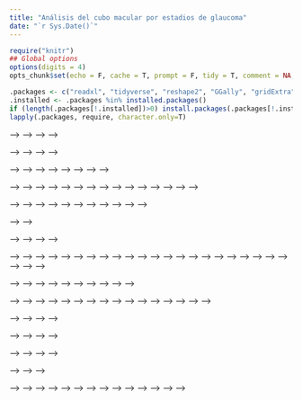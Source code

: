 ```yaml
---
title: "Análisis del cubo macular por estadios de glaucoma"
date: "`r Sys.Date()`"
---
```


```r
require("knitr")
## Global options
options(digits = 4)
opts_chunk$set(echo = F, cache = T, prompt = F, tidy = T, comment = NA, message = F, warning = F, dev = "svg")
```

```r
.packages <- c("readxl", "tidyverse", "reshape2", "GGally", "gridExtra", "ggpubr", "DT", "psych", "pander")
.installed <- .packages %in% installed.packages()
if (length(.packages[!.installed])>0) install.packages(.packages[!.installed])
lapply(.packages, require, character.only=T)
```

<!-- <!-- ```{r carga-datos} --> -->
<!-- <!-- # Carga de la base de datos (ver fichero glaucoma-preprocesamiento-datos.r) --> -->
<!-- <!-- datos.macula <- read.csv(file="data/datos-macula-preprocesados.csv", header=T, sep=",") --> -->
<!-- <!-- datos.anillos <- read.csv(file="data/data-rims-preprocesed.csv", header=T, sep=",") --> -->

<!-- <!-- varRims <- startsWith(colnames(datos.anillos), "Anillo") --> -->
<!-- <!-- varRims <- colnames(datos.anillos[varRims])[-1] --> -->
<!-- <!-- varG <- endsWith(colnames(datos.anillos), ".G") --> -->
<!-- <!-- varG <- colnames(datos.anillos[varG]) --> -->

<!-- <!-- # Selección de variables --> -->
<!-- <!-- datos.anillos %<>% dplyr::select(c("Id", "Ojo", "Glaucoma", varRims)) --> -->
<!-- <!-- # Casos completos --> -->
<!-- <!-- datos.anillos <- datos.anillos[complete.cases(datos.anillos), ] --> -->
<!-- <!-- # Ojo izquierdo  --> -->
<!-- <!-- datos.anillos.L <- filter(datos.anillos, Ojo=="L") --> -->
<!-- <!-- # Ojo derecho --> -->
<!-- <!-- datos.anillos.R <- filter(datos.anillos, Ojo=="R") --> -->

<!-- <!-- # Creación de los clusters de los estadios mediante k medias utilizando los sectores globales de todos los anillos (ver fichero glaucoma-clusters.r) --> -->
<!-- <!-- seed = 123 --> -->
<!-- <!-- labels=c("I", "II", "III", "IV") --> -->
<!-- <!-- n = length(labels) --> -->
<!-- <!-- # Ojo izquierdo --> -->
<!-- <!-- clusters <- kmeans(datos.anillos.L[datos.anillos.L$Glaucoma=="Y", varG], centers = n, nstart = 25) --> -->
<!-- <!-- centers <- clusters$centers[order(clusters$centers[,1], decreasing = T),] --> -->
<!-- <!-- clusters <- kmeans(datos.anillos.L[datos.anillos.L$Glaucoma=="Y", varG], centers = centers) --> -->
<!-- <!-- # Convertir el cluster en un factor --> -->
<!-- <!-- clusters$cluster <- as.factor(clusters$cluster) --> -->
<!-- <!-- # Asignar etiquetas a los niveles del factor --> -->
<!-- <!-- levels(clusters$cluster) <- labels --> -->
<!-- <!-- # Añadir el cluster al conjunto de datos --> -->
<!-- <!-- datos.anillos.L$Estadio<- factor("Sano", levels=c("Sano", labels)) --> -->
<!-- <!-- datos.anillos.L[datos.anillos.L$Glaucoma=="Y", "Estadio"] <- clusters$cluster --> -->

<!-- <!-- # Ojo derecho --> -->
<!-- <!-- clusters <- kmeans(datos.anillos.R[datos.anillos.R$Glaucoma=="Y", varG], centers = n, nstart = 25) --> -->
<!-- <!-- centers <- clusters$centers[order(clusters$centers[,1], decreasing = T),] --> -->
<!-- <!-- clusters <- kmeans(datos.anillos.R[datos.anillos.R$Glaucoma=="Y", varG], centers = centers) --> -->
<!-- <!-- # Convertir el cluster en un factor --> -->
<!-- <!-- clusters$cluster <- as.factor(clusters$cluster) --> -->
<!-- <!-- # Asignar etiquetas a los niveles del factor --> -->
<!-- <!-- levels(clusters$cluster) <- labels --> -->
<!-- <!-- # Añadir el cluster al conjunto de datos --> -->
<!-- <!-- datos.anillos.R$Estadio<- factor("Sano", levels=c("Sano", labels)) --> -->
<!-- <!-- datos.anillos.R[datos.anillos.R$Glaucoma=="Y", "Estadio"] <- clusters$cluster --> -->

<!-- <!-- datos.anillos[datos.anillos$Ojo=="L","Estadio"] <- datos.anillos.L$Estadio --> -->
<!-- <!-- datos.anillos[datos.anillos$Ojo=="R","Estadio"] <- datos.anillos.R$Estadio --> -->

<!-- <!-- # Añadir estadios al conjunto de datos de la mácula --> -->
<!-- <!-- datos <- left_join(datos.macula, datos.anillos[, c("Id", "Estadio")], by="Id") %>% --> -->
<!-- <!--   # Mover la columna del Estadio al principio --> -->
<!-- <!--   dplyr::select(Id, Capa, Estadio, everything()) --> -->

<!-- <!-- # Conjuntos de variables --> -->
<!-- <!-- # celdas <- startsWith(colnames(datos),"Cell") --> -->
<!-- <!-- # celdas <- colnames(datos)[celdas] --> -->
<!-- <!-- celdas <- NULL --> -->
<!-- <!-- for (i in 1:8){ --> -->
<!-- <!--   for (j in 8:1){ --> -->
<!-- <!--     celdas <- c(celdas, paste0("Celda",j,".",i)) --> -->
<!-- <!--   } --> -->
<!-- <!-- } --> -->
<!-- <!-- matriz.celdas <- matrix(celdas, nrow=8, ncol=8) --> -->
<!-- <!-- submatriz.celdas1 <- t(matriz.celdas[5:8,1:4]) --> -->
<!-- <!-- submatriz.celdas2 <- t(matriz.celdas[5:8,5:8]) --> -->
<!-- <!-- submatriz.celdas3 <- t(matriz.celdas[1:4,1:4]) --> -->
<!-- <!-- submatriz.celdas4 <- t(matriz.celdas[1:4,5:8]) --> -->
<!-- <!-- submatriz.celdas <- list(submatriz.celdas1, submatriz.celdas2, submatriz.celdas3, submatriz.celdas4) --> -->
<!-- <!-- celdas <- NULL --> -->
<!-- <!-- for (i in 1:8){ --> -->
<!-- <!--   for (j in 1:8){ --> -->
<!-- <!--     celdas <- c(celdas, paste0("Celda",j,".",i)) --> -->
<!-- <!--   } --> -->
<!-- <!-- } --> -->
<!-- <!-- # Celdas hemisferio inferior --> -->
<!-- <!-- celdas.HI <- c(as.vector(submatriz.celdas1),as.vector(submatriz.celdas2)) --> -->
<!-- <!-- # Celdas hemisferio superior --> -->
<!-- <!-- celdas.HS <- c(as.vector(submatriz.celdas3),as.vector(submatriz.celdas4)) --> -->

<!-- <!-- # Sustitución datos atípicos --> -->
<!-- <!-- eliminar.datos.atipicos <- function(x) { --> -->
<!-- <!--   qnt <- quantile(x, probs=c(.25, .75, 0.05, 0.95), na.rm = T) --> -->
<!-- <!--   iqr <- qnt[2]-qnt[1] --> -->
<!-- <!--   fence1 <- qnt[1]-1.5*iqr --> -->
<!-- <!--   fence2 <- qnt[2]+1.5*iqr --> -->
<!-- <!--   x[x < fence1] <- qnt[3] --> -->
<!-- <!--   x[x > fence2] <- qnt[4] --> -->
<!-- <!--   return(x) --> -->
<!-- <!-- } --> -->

<!-- <!-- datos[datos$Glaucoma=="Y" & datos$Capa=="RPE", celdas] <- sapply(datos[datos$Glaucoma=="Y" & datos$Capa=="RPE", celdas], eliminar.datos.atipicos) --> -->
<!-- <!-- datos[datos$Glaucoma=="N" & datos$Capa=="RPE", celdas ] <- sapply(datos[datos$Glaucoma=="N" & datos$Capa=="RPE", celdas], eliminar.datos.atipicos) --> -->
<!-- <!-- datos[datos$Glaucoma=="Y" & datos$Capa=="GCL", celdas] <- sapply(datos[datos$Glaucoma=="Y" & datos$Capa=="GCL", celdas], eliminar.datos.atipicos) --> -->
<!-- <!-- datos[datos$Glaucoma=="N" & datos$Capa=="GCL", celdas ] <- sapply(datos[datos$Glaucoma=="N" & datos$Capa=="GCL", celdas], eliminar.datos.atipicos) --> -->
<!-- <!-- datos[datos$Glaucoma=="Y" & datos$Capa=="INL", celdas] <- sapply(datos[datos$Glaucoma=="Y" & datos$Capa=="INL", celdas], eliminar.datos.atipicos) --> -->
<!-- <!-- datos[datos$Glaucoma=="N" & datos$Capa=="INL", celdas ] <- sapply(datos[datos$Glaucoma=="N" & datos$Capa=="INL", celdas], eliminar.datos.atipicos) --> -->
<!-- <!-- datos[datos$Glaucoma=="Y" & datos$Capa=="IPL", celdas] <- sapply(datos[datos$Glaucoma=="Y" & datos$Capa=="IPL", celdas], eliminar.datos.atipicos) --> -->
<!-- <!-- datos[datos$Glaucoma=="N" & datos$Capa=="IPL", celdas ] <- sapply(datos[datos$Glaucoma=="N" & datos$Capa=="IPL", celdas], eliminar.datos.atipicos) --> -->
<!-- <!-- datos[datos$Glaucoma=="Y" & datos$Capa=="ONL", celdas] <- sapply(datos[datos$Glaucoma=="Y" & datos$Capa=="ONL", celdas], eliminar.datos.atipicos) --> -->
<!-- <!-- datos[datos$Glaucoma=="N" & datos$Capa=="ONL", celdas ] <- sapply(datos[datos$Glaucoma=="N" & datos$Capa=="ONL", celdas], eliminar.datos.atipicos) --> -->
<!-- <!-- datos[datos$Glaucoma=="Y" & datos$Capa=="OPL", celdas] <- sapply(datos[datos$Glaucoma=="Y" & datos$Capa=="OPL", celdas], eliminar.datos.atipicos) --> -->
<!-- <!-- datos[datos$Glaucoma=="N" & datos$Capa=="OPL", celdas ] <- sapply(datos[datos$Glaucoma=="N" & datos$Capa=="OPL", celdas], eliminar.datos.atipicos) --> -->
<!-- <!-- datos[datos$Glaucoma=="Y" & datos$Capa=="RNFL", celdas] <- sapply(datos[datos$Glaucoma=="Y" & datos$Capa=="RNFL", celdas], eliminar.datos.atipicos) --> -->
<!-- <!-- datos[datos$Glaucoma=="N" & datos$Capa=="RNFL", celdas ] <- sapply(datos[datos$Glaucoma=="N" & datos$Capa=="RNFL", celdas], eliminar.datos.atipicos) --> -->
<!-- <!-- datos[datos$Glaucoma=="Y" & datos$Capa=="FULL", celdas] <- sapply(datos[datos$Glaucoma=="Y" & datos$Capa=="FULL", celdas], eliminar.datos.atipicos) --> -->
<!-- <!-- datos[datos$Glaucoma=="N" & datos$Capa=="FULL", celdas ] <- sapply(datos[datos$Glaucoma=="N" & datos$Capa=="FULL", celdas], eliminar.datos.atipicos) --> -->

<!-- <!-- # Añadir capas externas OPL+ONL+RPE --> -->
<!-- <!-- datos.OPLONLRPE <- cbind(datos[datos$Capa=="OPL", 1:5], datos[datos$Capa=="OPL", celdas] + datos[datos$Capa=="ONL", celdas] + datos[datos$Capa=="RPE", celdas]) --> -->
<!-- <!-- datos.OPLONLRPE$Capa <- "OPL+ONL+RPE"  --> -->
<!-- <!-- datos <- rbind(datos, datos.OPLONLRPE) --> -->

<!-- <!-- # Añadir capas internas RNFL+GCL+IPL --> -->
<!-- <!-- datos.RNFLGCLIPL <- cbind(datos[datos$Capa=="RNFL", 1:5], datos[datos$Capa=="RNFL", celdas] + datos[datos$Capa=="GCL", celdas] + datos[datos$Capa=="IPL", celdas]) --> -->
<!-- <!-- datos.RNFLGCLIPL$Capa <- "RNFL+GCL+IPL"  --> -->
<!-- <!-- datos <- rbind(datos, datos.RNFLGCLIPL) --> -->

<!-- <!-- # Añadir capas internas RNFL+GCL+IPL+INL --> -->
<!-- <!-- datos.RNFLGCLIPLINL <- cbind(datos[datos$Capa=="RNFL", 1:5], datos[datos$Capa=="RNFL", celdas] + datos[datos$Capa=="GCL", celdas] + datos[datos$Capa=="IPL", celdas]) --> -->
<!-- <!-- datos.RNFLGCLIPLINL$Capa <- "RNFL+GCL+IPL+INL"  --> -->
<!-- <!-- datos <- rbind(datos, datos.RNFLGCLIPLINL) --> -->

<!-- <!-- # Datos hemisferio superior e inferior --> -->
<!-- <!-- datos$Celda.HI <- apply(datos[,celdas.HI], 1, mean, na.rm=T) --> -->
<!-- <!-- datos$Celda.HS <- apply(datos[,celdas.HS], 1, mean, na.rm=T) --> -->

<!-- <!-- # Selección de datos --> -->
<!-- <!-- # Casos completos --> -->
<!-- <!-- datos %<>% na.omit --> -->
<!-- <!-- # Ojo izquierdo  --> -->
<!-- <!-- datos.L <- datos[datos$Ojo=="L",] --> -->
<!-- <!-- # Ojo derecho --> -->
<!-- <!-- datos.R <- datos[datos$Ojo=="R",] --> -->
<!-- <!-- # Datos Glaucoma --> -->
<!-- <!-- datos.Glaucoma = datos[datos$Glaucoma=="Y",] --> -->
<!-- <!-- # Datos Sanos --> -->
<!-- <!-- datos.Sanos = datos[datos$Glaucoma=="N",] --> -->
<!-- <!-- # Datos hemisferios --> -->
<!-- <!-- datos.Hemisferios <- gather(datos[, c("Capa", "Estadio", "Glaucoma", "Ojo", "Celda.HI", "Celda.HS")], Hemisferio, Grosor, -Capa, -Estadio, -Glaucoma, -Ojo) --> -->
<!-- <!-- ``` --> -->

<!-- ```{r funciones} -->
<!-- # Funciones para dibujar distribuciones por grupos -->
<!-- # Resumen estadístico -->
<!-- describir <- function(vars, ojo, capa){ -->
<!--   if (ojo=="L"){ -->
<!--     result <- describeBy(datos[datos$Ojo=="L" & datos$Capa==capa, varCells], datos[datos$Ojo=="L" & datos$Capa==capa, "Glaucoma"], mat = T, digits = 4) -->
<!--   } else { -->
<!--     result <- describeBy(datos[datos$Ojo=="R" & datos$Capa==capa, varCells], datos[datos$Ojo=="R" & datos$Capa==capa, "Glaucoma"], mat = T, digits = 4) -->
<!--   } -->
<!--   result[,c("item","vars","trimmed", "mad","range","se")] <- NULL -->
<!--   colnames(result)[1] <- "Glaucoma" -->
<!--   return(result) -->
<!-- } -->

<!-- # Histogramas de las variables vars de la capa Capa según Estadío y Ojos -->
<!-- histograma.celdas.capa <- function(celdas, capa){ -->
<!--   p <- ggplot(datos[datos$Capa==capa,], aes_string(x = celdas)) + geom_histogram(aes(fill=Estadio), colour=I("white"), position="identity", alpha=.5) + facet_grid(Ojo~.) -->
<!--   return(p) -->
<!-- } -->

<!-- matriz.histogramas.capa <- function(matriz, capa){ -->
<!--   for (i in 1:length(matriz)){ -->
<!--     p <- lapply(unlist(matriz[i]), histograma.celdas.capa, capa=capa) -->
<!--     print(do.call(ggarrange, c(p, common.legend = TRUE, legend = "top"))) -->
<!--   } -->
<!-- } -->

<!-- # Densidad de las variables vars de la capa Capa según glaucoma y ojos -->
<!-- densidad.celdas.capa <- function(celdas, capa){ -->
<!--   p <- ggplot(datos[datos$Capa==capa,], aes_string(x = celdas)) + geom_density(aes(fill=Estadio), colour=I("white"), position="identity", alpha=.5) + facet_grid(Ojo~.) -->
<!--   return(p) -->
<!-- } -->

<!-- matriz.densidad.capa <- function(matriz, capa){ -->
<!--   for (i in 1:length(matriz)){ -->
<!--     p <- lapply(unlist(matriz[i]), densidad.celdas.capa, capa=capa) -->
<!--     print(do.call(ggarrange, c(p, common.legend = TRUE, legend = "top"))) -->
<!--   } -->
<!-- } -->

<!-- # Diagrama de las variables vars de la capa Capa según glaucoma y ojos -->
<!-- cajas.celdas.capa <- function(celdas, capa){ -->
<!--   p <- ggplot(datos[datos$Capa==capa,], aes_string(x="Ojo", y = celdas)) + geom_boxplot(aes(fill=Estadio)) -->
<!--   return(p) -->
<!-- } -->

<!-- matriz.cajas.capa <- function(matriz, capa){ -->
<!--   for (i in 1:length(matriz)){ -->
<!--     p <- lapply(unlist(matriz[i]), cajas.celdas.capa, capa=capa) -->
<!--     print(do.call(ggarrange, c(p, common.legend = TRUE, legend = "top"))) -->
<!--   } -->
<!-- } -->
<!-- ``` -->

<!-- # Capa total -->
<!-- ## Estadística Descriptiva -->
<!-- ### Comparación de distribuciones por glaucoma y ojo -->
<!-- ```{r densidad-macula-total} -->
<!-- matriz.densidad.capa(submatriz.celdas, "FULL") -->
<!-- ``` -->

<!-- ```{r cajas-macula-total} -->
<!-- matriz.cajas.capa(submatriz.celdas, "FULL") -->
<!-- ``` -->

<!-- # Capa RNFL -->
<!-- ## Estadística Descriptiva -->

<!-- ### Comparación de distribuciones por glaucoma y ojo -->
<!-- ```{r densidad-macula-rnfl} -->
<!-- matriz.densidad.capa(submatriz.celdas, "RNFL") -->
<!-- ``` -->

<!-- ```{r cajas-macula-rnfl} -->
<!-- matriz.cajas.capa(submatriz.celdas, "RNFL") -->
<!-- ``` -->


<!-- # Capa GCL -->
<!-- ## Estadística Descriptiva -->
<!-- ### Comparación de distribuciones por glaucoma y ojo -->
<!-- ```{r densidad-macula-gcl} -->
<!-- matriz.densidad.capa(submatriz.celdas, "GCL") -->
<!-- ``` -->

<!-- ```{r cajas-macula-gcl} -->
<!-- matriz.cajas.capa(submatriz.celdas, "GCL") -->
<!-- ``` -->


<!-- # Capa IPL -->
<!-- ## Estadística Descriptiva -->
<!-- ### Comparación de distribuciones por glaucoma y ojo -->
<!-- ```{r densidad-macula-ipl} -->
<!-- matriz.densidad.capa(submatriz.celdas, "IPL") -->
<!-- ``` -->

<!-- ```{r cajas-macula-ipl} -->
<!-- matriz.cajas.capa(submatriz.celdas, "IPL") -->
<!-- ``` -->


<!-- # Capa INL -->
<!-- ## Estadística Descriptiva -->
<!-- ### Comparación de distribuciones por glaucoma y ojo -->
<!-- ```{r densidad-macula-inl} -->
<!-- matriz.densidad.capa(submatriz.celdas, "INL") -->
<!-- ``` -->

<!-- ```{r cajas-macula-inl} -->
<!-- matriz.cajas.capa(submatriz.celdas, "INL") -->
<!-- ``` -->


<!-- # Capa OPL -->
<!-- ## Estadística Descriptiva -->
<!-- ### Comparación de distribuciones por glaucoma y ojo -->
<!-- ```{r densidad-macula-opl} -->
<!-- matriz.densidad.capa(submatriz.celdas, "OPL") -->
<!-- ``` -->

<!-- ```{r cajas-macula-opl} -->
<!-- matriz.cajas.capa(submatriz.celdas, "OPL") -->
<!-- ``` -->


<!-- # Capa ONL -->
<!-- ## Estadística Descriptiva -->
<!-- ### Comparación de distribuciones por glaucoma y ojo -->
<!-- ```{r densidad-macula-onl} -->
<!-- matriz.densidad.capa(submatriz.celdas, "ONL") -->
<!-- ``` -->

<!-- ```{r cajas-macula-onl} -->
<!-- matriz.cajas.capa(submatriz.celdas, "ONL") -->
<!-- ``` -->


<!-- # Capa RPE -->
<!-- ## Estadística Descriptiva -->
<!-- ### Comparación de distribuciones por glaucoma y ojo -->
<!-- ```{r densidad-macula-rpe} -->
<!-- matriz.densidad.capa(submatriz.celdas, "RPE") -->
<!-- ``` -->

<!-- ```{r cajas-macula-rpe} -->
<!-- matriz.cajas.capa(submatriz.celdas, "RPE") -->
<!-- ``` -->



<!-- En este trabajo se presenta un estudio comparativo inferencial del grosor de las distintas capas nerviosas del cubo macular en pacientes diagnosticados con glaucoma de ángulo abierto y clasificados en distintos estadíos de la enfermedad.  -->
<!-- Los pacientes fueron clasificados previante en cuatro estadíos en función del grosor de los anillos peripapilares (BMO, 3.5, 4.1 y 4.7) y posteriormente, para cada capa de fibras nerviosas de la mácula, se compararon los grosores medios de las celdas del cubo macular según el estadío del glaucoma. El análisis demuestra no sólo que existen diferencias estadísticamente significativas entre sanos y enfermos en las capas externas de la retina (RNFL, CGL e IPL) sino también entre los distintos estadíos del glaucoma. En las capas externas de la retina (OPL, ONL y RPE) no se apreciaron diferencias estadísticamente significativas. -->

